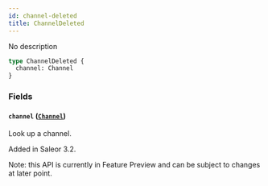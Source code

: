 ```yaml
---
id: channel-deleted
title: ChannelDeleted
---
```


No description

```graphql
type ChannelDeleted {
  channel: Channel
}
```

### Fields

#### `channel` ([`Channel`](../../../developer/api-reference/objects/channel))

Look up a channel.

Added in Saleor 3.2.

Note: this API is currently in Feature Preview and can be subject to changes at later point.
